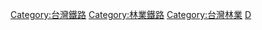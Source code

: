 {{Commons category}}
{{Category main}}

[[Category:台灣鐵路|Category:台灣鐵路]]
[[Category:林業鐵路|Category:林業鐵路]]
[[Category:台灣林業|Category:台灣林業]]
[[Category:行政院農業委員會林務局|D]]